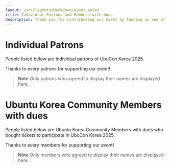 ```yaml
---
layout: /src/layouts/MarkdownLayout.astro
title: Individual Patrons and Members with dues
description: Thank you for contributing our event by funding as one of individuals!
---
```


# Individual Patrons

People listed below are Individual patrons of UbuCon Korea 2025.

Thanks to every patrons for supporting our event!

> **Note** Only patrons who agreed to display their names are displayed here.

# Ubuntu Korea Community Members with dues

People listed below are Ubuntu Korea Community Members with dues who bought tickets to participate in UbuCon Korea 2025.

Thanks to every members for supporting our event!

> **Note** Only members who agreed to display their names are displayed here.

